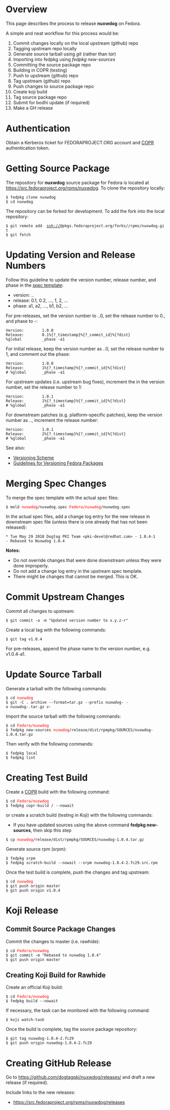 = Overview =

This page describes the process to release '''nuxwdog''' on Fedora.

A simple and neat workflow for this process would be:

# Commit changes locally on the local upstream (github) repo
# Tagging upstream repo locally
# Generate source tarball using ''git'' (rather than ''tar'')
# Importing into fedpkg using ''fedpkg new-sources''
# Committing the source package repo
# Building in COPR (testing)
# Push to upstream (github) repo
# Tag upstream (github) repo
# Push changes to source package repo
# Create koji build
# Tag source package repo
# Submit for bodhi update (if required)
# Make a GH release

= Authentication =

Obtain a Kerberos ticket for FEDORAPROJECT.ORG account and [[COPR]] authentication token.

= Getting Source Package =

The repository for '''nuxwdog''' source package for Fedora is located at https://src.fedoraproject.org/rpms/nuxwdog. To clone the repository locally:

 $ fedpkg clone nuxwdog
 $ cd nuxwdog

The repository can be forked for development. To add the fork into the local repository:

 $ git remote add <username> ssh://<username>@pkgs.fedoraproject.org/forks/<username>/rpms/nuxwdog.git
 $ git fetch <username>

= Updating Version and Release Numbers =

Follow this guideline to update the version number, release number, and phase in the [https://github.com/dogtagpki/nuxwdog/blob/master/nuxwdog.spec spec template]:

* version: <x>.<y>.<z>
* release: 0.1, 0.2, ..., 1, 2, ...
* phase: a1, a2, ..., b1, b2, ...

For pre-releases, set the version number to <x>.<y>.0, set the release number to 0.<n>, and phase to -<phase>:

<pre>
Version:        1.0.0
Release:        0.1%{?_timestamp}%{?_commit_id}%{?dist}
%global         _phase -a1
</pre>

For initial release, keep the version number as <x>.<y>.0, set the release number to 1, and comment out the phase:

<pre>
Version:        1.0.0
Release:        1%{?_timestamp}%{?_commit_id}%{?dist}
# %global       _phase -a1
</pre>

For upstream updates (i.e. upstream bug fixes), increment the <z> in the version number, set the release number to 1:

<pre>
Version:        1.0.1
Release:        1%{?_timestamp}%{?_commit_id}%{?dist}
# %global       _phase -a1
</pre>

For downstream patches (e.g. platform-specific patches), keep the version number as <x>.<y>.<z>, increment the release number:

<pre>
Version:        1.0.1
Release:        2%{?_timestamp}%{?_commit_id}%{?dist}
# %global       _phase -a1
</pre>

See also:

* [[Versioning Scheme]]
* [https://fedoraproject.org/wiki/Packaging:Versioning Guidelines for Versioning Fedora Packages]

= Merging Spec Changes =

To merge the spec template with the actual spec files:

 $ meld <font color="red">nuxwdog</font>/nuxwdog.spec <font color="red">Fedora/nuxwdog</font>/nuxwdog.spec

In the actual spec files, add a change log entry for the new release in downstream spec file (unless there is one already that has not been released):

 * Tue May 29 2018 Dogtag PKI Team <pki-devel@redhat.com> - 1.0.4-1
 - Rebased to Nuxwdog 1.0.4

'''Notes:'''
* Do not override changes that were done downstream unless they were done improperly.
* Do not add a change log entry in the upstream spec template.
* There might be changes that cannot be merged. This is OK.

= Commit Upstream Changes =

Commit all changes to upstream:

 $ git commit -a -m "Updated version number to x.y.z-r"

Create a local tag with the following commands:

 $ git tag v1.0.4

For pre-releases, append the phase name to the version number, e.g. v1.0.4-a1.

= Update Source Tarball =

Generate a tarball with the following commands:

 $ cd <font color="red">nuxwdog</font>
 $ git -C . archive --format=tar.gz --prefix nuxwdog-<version> -o nuxwdog-<version>.tar.gz v<version>-<release>

Import the source tarball with the following commands:

 $ cd <font color="red">Fedora/nuxwdog</font>
 $ fedpkg new-sources <font color="red">nuxwdog</font>/release/dist/rpmpkg/SOURCES/nuxwdog-1.0.4.tar.gz

Then verify with the following commands:

 $ fedpkg local
 $ fedpkg lint

= Creating Test Build =

Create a [[COPR]] build with the following command:

 $ cd <font color="red">Fedora/nuxwdog</font>
 $ fedpkg copr-build <user/group>/<repo-name> --nowait

or create a scratch build (testing in Koji) with the following commands:
 
* If you have updated sources using the above command '''fedpkg new-sources''', then skip this step

 $ cp <font color="red">nuxwdog</font>/release/dist/rpmpkg/SOURCES/nuxwdog-1.0.4.tar.gz

Generate source rpm (srpm):

 $ fedpkg srpm
 $ fedpkg scratch-build --nowait --srpm nuxwdog-1.0.4-2.fc29.src.rpm

Once the test build is complete, push the changes and tag upstream:

 $ cd <font color="red">nuxwdog</font>
 $ git push origin master
 $ git push origin v1.0.4

= Koji Release =
== Commit Source Package Changes ==

Commit the changes to master (i.e. rawhide):

 $ cd <font color="red">Fedora/nuxwdog</font>
 $ git commit -m "Rebased to nuxwdog 1.0.4"
 $ git push origin master


== Creating Koji Build for Rawhide ==

Create an official Koji build:

 $ cd <font color="red">Fedora/nuxwdog</font>
 $ fedpkg build --nowait

If necessary, the task can be monitored with the following command:

 $ koji watch-task <task ID>

Once the build is complete, tag the source package repository:

 $ git tag nuxwdog-1.0.4-2.fc29
 $ git push origin nuxwdog-1.0.4-2.fc29

= Creating GitHub Release =

Go to https://github.com/dogtagpki/nuxwdog/releases/ and draft a new release (if required).

Include links to the new releases:

* https://src.fedoraproject.org/rpms/nuxwdog/releases